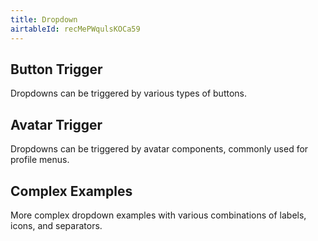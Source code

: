 ```yaml
---
title: Dropdown
airtableId: recMePWqulsKOCa59
---
```


## Button Trigger

Dropdowns can be triggered by various types of buttons.

<ButtonTriggerExample/>

## Avatar Trigger

Dropdowns can be triggered by avatar components, commonly used for profile menus.

<AvatarTriggerExample/>

## Complex Examples

More complex dropdown examples with various combinations of labels, icons, and separators.

<ComplexExample/>
